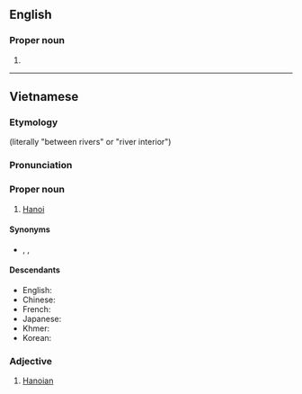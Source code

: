 {{also|Hanoi|Hanói|Hanoï}}
==English==

===Proper noun===
{{en-proper noun|head=Hà Nội}}

# {{alternative spelling of|Hanoi|lang=en}}

----

==Vietnamese==
{{wikipedia|lang=vi}}

===Etymology===
{{vi-etym-sino|河內}} (literally "between rivers" or "river interior")

===Pronunciation===
{{vi-IPA}}

===Proper noun===
{{vi-proper noun|head=[[Hà]] [[nội|Nội]]}}

# [[Hanoi]]

====Synonyms====
* {{sense|Hanoi}} {{vi-l|Thăng Long}} {{qualifier|historical}}, {{vi-l|Đông King}} {{qualifier|historical}}, {{vi-l|Kẻ Chợ}} {{qualifier|historical}}

====Descendants====
* English: {{l|en|Hanoi}}
* Chinese: {{zh-l|河內}}
* French: {{l|fr|Hanoï}}
* Japanese: {{ja-l|ハノイ}}
* Khmer: {{l|km|ហានូយ}}
* Korean: {{ko-l|하노이}}

===Adjective===
{{vi-adj|head=[[Hà]] [[nội|Nội]]}}

# [[Hanoian]]

{{C|vi|Capital cities|Cities in Vietnam}}